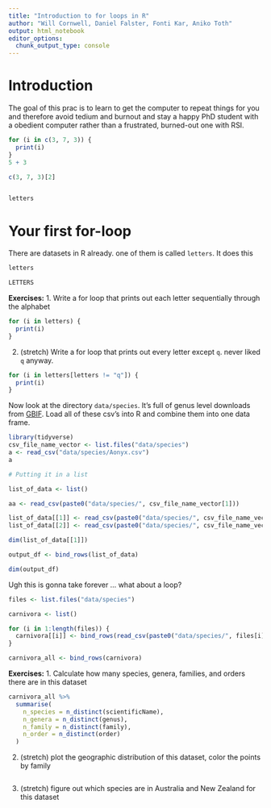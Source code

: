 ```yaml
---
title: "Introduction to for loops in R"
author: "Will Cornwell, Daniel Falster, Fonti Kar, Aniko Toth"
output: html_notebook
editor_options: 
  chunk_output_type: console
---
```


# Introduction

The goal of this prac is to learn to get the computer to repeat things for you and therefore avoid tedium and burnout and stay a happy PhD student with a obedient computer rather than a frustrated, burned-out one with RSI. 
```r
for (i in c(3, 7, 3)) {
  print(i)
}
5 + 3

c(3, 7, 3)[2]


letters
```

# Your first for-loop

There are datasets in R already.  one of them is called `letters`.  It does this

```r
letters

LETTERS
```

**Exercises:**
1. Write a for loop that prints out each letter sequentially through the alphabet

```r
for (i in letters) {
  print(i)
}
```

2. (stretch) Write a for loop that prints out every letter except `q`.  never liked `q` anyway.  

```r
for (i in letters[letters != "q"]) {
  print(i)
}
```

Now look at the directory `data/species`.  It's full of genus level downloads from [GBIF](https://www.gbif.org).   Load all of these csv's into R and combine them into one data frame.

```r
library(tidyverse)
csv_file_name_vector <- list.files("data/species")
a <- read_csv("data/species/Aonyx.csv")
a

# Putting it in a list

list_of_data <- list()

aa <- read_csv(paste0("data/species/", csv_file_name_vector[1]))

list_of_data[[1]] <- read_csv(paste0("data/species/", csv_file_name_vector[1]))
list_of_data[[2]] <- read_csv(paste0("data/species/", csv_file_name_vector[2]))

dim(list_of_data[[1]])

output_df <- bind_rows(list_of_data)

dim(output_df)
```

Ugh this is gonna take forever ... what about a loop?

```r
files <- list.files("data/species")

carnivora <- list()

for (i in 1:length(files)) {
  carnivora[[i]] <- bind_rows(read_csv(paste0("data/species/", files[i])))
}

carnivora_all <- bind_rows(carnivora)
```

**Exercises:**
1. Calculate how many species, genera, families, and orders there are in this dataset

```r
carnivora_all %>%
  summarise(
    n_species = n_distinct(scientificName),
    n_genera = n_distinct(genus),
    n_family = n_distinct(family),
    n_order = n_distinct(order)
  )
```

2. (stretch) plot the geographic distribution of this dataset, color the points by family

```r

```

3. (stretch) figure out which species are in Australia and New Zealand for this dataset

```r

```

